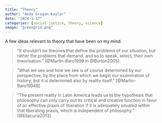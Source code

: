 ```yaml
---
title: "Theory"
author: "Andy Grogan-Kaylor"
date: "2024-3-17"
categories: [social justice, theory, science]
image: "greengrid.png"
---
```


A few ideas relevant to theory that have been on my mind.

> "It shouldn’t be theories that define the problems of our situation, but rather the problems that demand, and so to speak, select, their own theorisation." (@Martin-Baro1998 in @Burton2005).

> "What we see and how we see is of course determined by our perspective, by the place from which we begin our examination of history; but it is determined also by reality itself." [@Martin-Baro1994B]

> "The present reality in Latin America leads us to the hypothesis that philosophy can only carry out its critical and creative function in favor of an effective praxis of liberation if it is adequately situated within that liberating praxis, which is independent of philosophy." [@Ellacuria2013]


